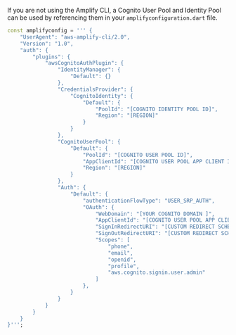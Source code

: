 If you are not using the Amplify CLI, a Cognito User Pool and Identity Pool can be used by referencing them in your `amplifyconfiguration.dart` file.

```dart
const amplifyconfig = ''' {
    "UserAgent": "aws-amplify-cli/2.0",
    "Version": "1.0",
    "auth": {
        "plugins": {
            "awsCognitoAuthPlugin": {
                "IdentityManager": {
                    "Default": {}
                },
                "CredentialsProvider": {
                    "CognitoIdentity": {
                        "Default": {
                            "PoolId": "[COGNITO IDENTITY POOL ID]",
                            "Region": "[REGION]"
                        }
                    }
                },
                "CognitoUserPool": {
                    "Default": {
                        "PoolId": "[COGNITO USER POOL ID]",
                        "AppClientId": "[COGNITO USER POOL APP CLIENT ID]",
                        "Region": "[REGION]"
                    }
                },
                "Auth": {
                    "Default": {
                        "authenticationFlowType": "USER_SRP_AUTH",
                        "OAuth": {
                            "WebDomain": "[YOUR COGNITO DOMAIN ]",
                            "AppClientId": "[COGNITO USER POOL APP CLIENT ID]",
                            "SignInRedirectURI": "[CUSTOM REDIRECT SCHEME AFTER SIGN IN, e.g. myapp://]",
                            "SignOutRedirectURI": "[CUSTOM REDIRECT SCHEME AFTER SIGN OUT, e.g. myapp://]",
                            "Scopes": [ 
                                "phone",
                                "email",
                                "openid",
                                "profile",
                                "aws.cognito.signin.user.admin"
                            ]
                        },
                    }
                }
            }
        }
    }
}''';
```